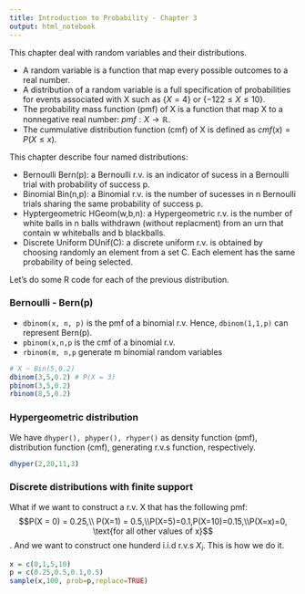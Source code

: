 ```yaml
---
title: Introduction to Probability - Chapter 3
output: html_notebook
---
```


This chapter deal with random variables and their distributions. 

- A random variable is a function that map every possible outcomes to a real number.
- A distribution of a random variable is a full specification of probabilities for events associated with X such as $\{X = 4\}$ or $\{ -122 \leq X \leq 10\}$.
- The probability mass function (pmf) of X is a function that map X to a nonnegative real number: $pmf: X \rightarrow \mathbb{R}$. 
- The cummulative distribution function (cmf) of X is defined as $cmf(x) = P(X \leq x)$.

This chapter describe four named distributions:

- Bernoulli Bern(p): a Bernoulli r.v. is an indicator of sucess in a Bernoulli trial with probability of success p.
- Binomial Bin(n,p): a Binomial r.v. is the number of sucesses in n Bernoulli trials sharing the same probability of success p.
- Hyptergeometric HGeom(w,b,n): a Hypergeometric r.v. is the number of white balls in n balls withdrawn (without replacment) from an urn that contain w whiteballs and b blackballs.
- Discrete Uniform DUnif(C): a discrete uniform r.v. is obtained by choosing randomly an element from a set C. Each element has the same probability of being selected.

Let's do some R code for each of the previous distribution.

### Bernoulli - Bern(p)
- ```dbinom(x, n, p)``` is the pmf of a binomial r.v. Hence, ```dbinom(1,1,p)``` can represent Bern(p).
- ```pbinom(x,n,p``` is the cmf of a binomial r.v.
- ```rbinom(m, n,p``` generate m binomial random variables
```r
# X ~ Bin(5,0.2)
dbinom(3,5,0.2) # P(X = 3)
pbinom(3,5,0.2)
rbinom(8,5,0.2)
```
### Hypergeometric distribution
We have ```dhyper(), phyper(), rhyper()``` as density function (pmf), distribution function (cmf), generating r.v.s function, respectively.
```r
dhyper(2,20,11,3)
```
### Discrete distributions with finite support
What if we want to construct a r.v. X that has the following pmf: $$P(X = 0) = 0.25,\\ P(X=1) = 0.5,\\P(X=5)=0.1,P(X=10)=0.15,\\P(X=x)=0, \text{for all other values of x}$$. And we want to construct one hunderd i.i.d r.v.s $X_{i}$. This is how we do it.
```r
x = c(0,1,5,10)
p = c(0.25,0.5,0.1,0.5)
sample(x,100, prob=p,replace=TRUE)
```
